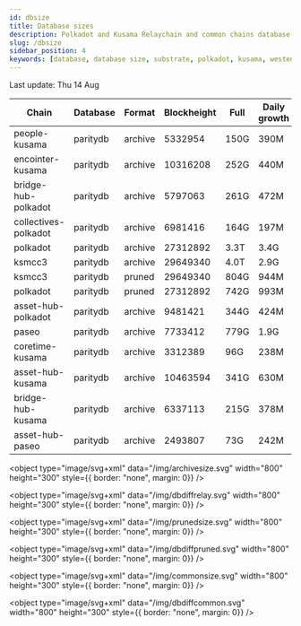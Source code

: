 ```yaml
---
id: dbsize
title: Database sizes
description: Polkadot and Kusama Relaychain and common chains database sizes
slug: /dbsize
sidebar_position: 4
keywords: [database, database size, substrate, polkadot, kusama, westend]
---
```



Last update: Thu 14 Aug

| Chain    | Database   | Format | Blockheight | Full         | Daily growth |
| ------------------------| ----------- | -------- | ------- | ---------- | ----- | 
| people-kusama | paritydb | archive | 5332954 | 150G | 390M |
| encointer-kusama | paritydb | archive | 10316208 | 252G | 440M |
| bridge-hub-polkadot | paritydb | archive | 5797063 | 261G | 472M |
| collectives-polkadot | paritydb | archive | 6981416 | 164G | 197M |
| polkadot | paritydb | archive | 27312892 | 3.3T | 3.4G |
| ksmcc3 | paritydb | archive | 29649340 | 4.0T | 2.9G |
| ksmcc3 | paritydb | pruned | 29649340 | 804G | 944M |
| polkadot | paritydb | pruned | 27312892 | 742G | 993M |
| asset-hub-polkadot | paritydb | archive | 9481421 | 344G | 424M |
| paseo | paritydb | archive | 7733412 | 779G | 1.9G |
| coretime-kusama | paritydb | archive | 3312389 | 96G | 238M |
| asset-hub-kusama | paritydb | archive | 10463594 | 341G | 630M |
| bridge-hub-kusama | paritydb | archive | 6337113 | 215G | 378M |
| asset-hub-paseo | paritydb | archive | 2493807 | 73G | 242M |
<object type="image/svg+xml" data="/img/archivesize.svg" width="800" height="300" style={{ border: "none", margin: 0}} />

<object type="image/svg+xml" data="/img/dbdiffrelay.svg" width="800" height="300" style={{ border: "none", margin: 0}} />

<object type="image/svg+xml" data="/img/prunedsize.svg" width="800" height="300" style={{ border: "none", margin: 0}} />

<object type="image/svg+xml" data="/img/dbdiffpruned.svg" width="800" height="300" style={{ border: "none", margin: 0}} />

<object type="image/svg+xml" data="/img/commonsize.svg" width="800" height="300" style={{ border: "none", margin: 0}} />

<object type="image/svg+xml" data="/img/dbdiffcommon.svg" width="800" height="300" style={{ border: "none", margin: 0}} />
